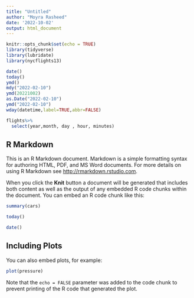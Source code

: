 ```yaml
---
title: "Untitled"
author: "Moyra Rasheed"
date: '2022-10-02'
output: html_document
---
```



```r
knitr::opts_chunk$set(echo = TRUE)
library(tidyverse)
library(lubridate)
library(nycflights13)

```


```r
date()
today()
ymd()
mdy("2022-02-10")
ymd(20221002)
as.Date("2022-02-10")
ymd("2022-02-10")
wday(datetime,label=TRUE,abbr=FALSE)
```


```r
flights%>%
  select(year,month, day , hour, minutes)
```


## R Markdown

This is an R Markdown document. Markdown is a simple formatting syntax for authoring HTML, PDF, and MS Word documents. For more details on using R Markdown see <http://rmarkdown.rstudio.com>.

When you click the **Knit** button a document will be generated that includes both content as well as the output of any embedded R code chunks within the document. You can embed an R code chunk like this:

```r
summary(cars)
```
```r
today()

date()
```

## Including Plots

You can also embed plots, for example:

```r
plot(pressure)
```

Note that the `echo = FALSE` parameter was added to the code chunk to prevent printing of the R code that generated the plot.

